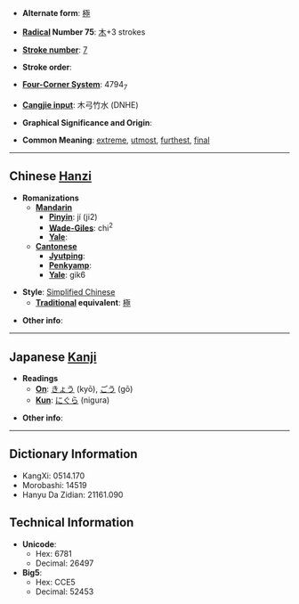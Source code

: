 * '''Alternate form''': [[極]]

* '''[[Wiktionary:Chinese radical index| Radical]] Number 75''': [[Wiktionary:Chinese radical index 木|木]]+3 strokes

* '''[[Wiktionary:Chinese total strokes index|Stroke number]]''': [[Wiktionary:Chinese total strokes index 7|7]]

* '''Stroke order''': 

* '''[[Wiktionary:Chinese four corner index|Four-Corner System]]''': 4794<sub>7</sub>

* '''[[Wiktionary:Chinese Cangjie index|Cangjie input]]''': 木弓竹水 (DNHE)

* '''Graphical Significance and Origin''': 

* '''Common Meaning''': [[extreme]], [[utmost]], [[furthest]], [[final]]

----

== Chinese [[Hanzi]] ==

* '''Romanizations'''
** '''[[Mandarin]]'''
*** '''[[Pinyin]]''': jí (ji2)
*** '''[[Wade-Giles]]''': chi<sup>2</sup>
*** '''[[Yale]]''': 
** '''[[Cantonese]]'''
*** '''[[Jyutping]]''':
*** '''[[Penkyamp]]''': 
*** '''[[Yale]]''': gik6

* '''Style''': [[Simplified Chinese]] 
** '''[[Traditional Chinese|Traditional]] equivalent''': [[極]]

* '''Other info''': 

----

== Japanese [[Kanji]] ==

* '''Readings'''
** '''[[On]]''': [[きょう]] (kyō), [[ごう]] (gō)
** '''[[Kun]]''': [[にぐら]] (nigura)

* '''Other info''':  

----

== Dictionary Information ==

* KangXi: 0514.170
* Morobashi: 14519
* Hanyu Da Zidian: 21161.090

== Technical Information ==

* '''Unicode''':
** Hex: 6781
** Decimal: 26497
* '''Big5''':
** Hex: CCE5
** Decimal: 52453